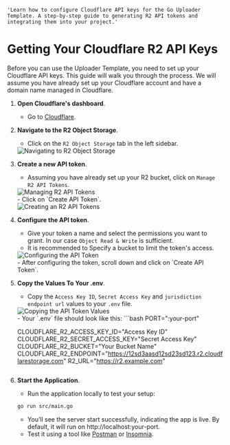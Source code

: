     'Learn how to configure Cloudflare API keys for the Go Uploader Template. A step-by-step guide to generating R2 API tokens and integrating them into your project.'

# Getting Your Cloudflare R2 API Keys

Before you can use the Uploader Template, you need to set up your Cloudflare API keys. This guide will walk you through the process.
We will assume you have already set up your Cloudflare account and have a domain name managed in Cloudflare.

1. **Open Cloudflare's dashboard**.
    - Go to [Cloudflare](https://dash.cloudflare.com).
2. **Navigate to the R2 Object Storage**.
    - Click on the `R2 Object Storage` tab in the left sidebar.
    <div>
        <img src="https://r2.interrupted.me/zZz/urem.png" alt="Navigating to R2 Object Storage" />
    </div>
3. **Create a new API token**.
    - Assuming you have already set up your R2 bucket, click on `Manage R2 API Tokens`.
    <div>
        <img src="https://r2.interrupted.me/zZz/ooxj.png" alt="Managing R2 API Tokens" />
    </div>
    - Click on `Create API Token`.
    <div>
        <img src="https://r2.interrupted.me/zZz/bjrs.png" alt="Creating an R2 API Tokens" />
    </div>
4. **Configure the API token**.
    - Give your token a name and select the permissions you want to grant. In our case `Object Read & Write` is sufficient.
    - It is recommended to Specify a bucket to limit the token's access.
    <div>
        <img src="https://r2.interrupted.me/zZz/4dhx.png" alt="Configuring the API Token" />
    </div>
    - After configuring the token, scroll down and click on `Create API Token`.
5. **Copy the Values To Your .env**. 
    - Copy the `Access Key ID`, `Secret Access Key` and `jurisdiction endpoint url` values to your `.env` file.
    <div>
        <img src="https://r2.interrupted.me/zZz/9ndj.png" alt="Copying the API Token Values" />
    </div>
    - Your `.env` file should look like this:
    ```bash
    PORT=":your-port"

    CLOUDFLARE_R2_ACCESS_KEY_ID="Access Key ID"
    CLOUDFLARE_R2_SECRET_ACCESS_KEY="Secret Access Key"
    CLOUDFLARE_R2_BUCKET="Your Bucket Name"
    CLOUDFLARE_R2_ENDPOINT="https://12sd3aasd12sd23sd123.r2.cloudflarestorage.com"
    R2_URL="https://r2.example.com"
    ```
6. **Start the Application**.
    - Run the application locally to test your setup:
    ```bash
    go run src/main.go
    ```
    - You’ll see the server start successfully, indicating the app is live. By default, it will run on http://localhost:your-port.
    - Test it using a tool like [Postman](https://www.postman.com/) or [Insomnia](https://insomnia.rest/).